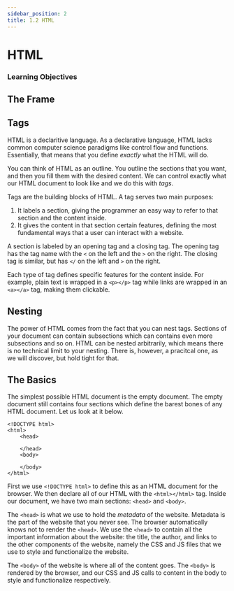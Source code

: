 ```yaml
---
sidebar_position: 2
title: 1.2 HTML
---
```


# HTML

### Learning Objectives

## The Frame

## Tags

HTML is a declaritive language. 
As a declarative language, HTML lacks common computer science paradigms like control flow and functions.  
Essentially, that means that you define _exactly_ what the HTML will do.

You can think of HTML as an outline. You outline the sections that you want, and then you fill them with the desired content. 
We can control exactly what our HTML document to look like and we do this with _tags_.

Tags are the building blocks of HTML.
A tag serves two main purposes:

1. It labels a section, giving the programmer an easy way to refer to that section and the content inside.
2. It gives the content in that section certain features, 
defining the most fundamental ways that a user can interact with a website.

A section is labeled by an opening tag and a closing tag. The opening tag has the tag name with the `<` on the left and the `>`
on the right. The closing tag is similar, but has `</` on the left and `>` on the right. 

Each type of tag defines specific features for the content inside.
For example, plain text is wrapped in a `<p></p>` tag while links are wrapped in an `<a></a>` tag, making them clickable.

## Nesting

The power of HTML comes from the fact that you can nest tags. Sections of your document can contain subsections
which can contains even more subsections and so on. HTML can be nested arbitrarily, which means there is no technical
limit to your nesting. There is, however, a pracitcal one, as we will discover, but hold tight for that.

## The Basics

The simplest possible HTML document is the empty document. The empty document still contains four sections which 
define the barest bones of any HTML document. Let us look at it below.

```
<!DOCTYPE html>
<html>
    <head>

    </head>
    <body>

    </body>
</html>
```

First we use `<!DOCTYPE html>` to define this as an HTML document for the browser. We then declare all of our HTML
with the `<html></html>` tag. Inside our document, we have two main sections: `<head>` and `<body>`. 

The `<head>` is what we use to hold the _metadata_ of the website. Metadata is the part
of the website that you never see. The browser automatically knows not to render the `<head>`. 
We use the `<head>` to contain all the important information about the website: the title, the author,
and links to the other components of the website, namely the CSS and JS files that we use to style and functionalize
the website. 

The `<body>` of the website is where all of the content goes. The `<body>` is rendered by the browser, and our CSS and JS
calls to content in the body to style and functionalize respectively. 